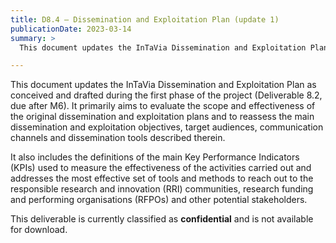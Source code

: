 ```yaml
---
title: D8.4 – Dissemination and Exploitation Plan (update 1)
publicationDate: 2023-03-14
summary: >
  This document updates the InTaVia Dissemination and Exploitation Plan as conceived and drafted during the first phase of the project.

---
```


This document updates the InTaVia Dissemination and Exploitation Plan as conceived and drafted during the first phase of the project (Deliverable 8.2, due after M6). It primarily aims to evaluate the scope and effectiveness of the original dissemination and exploitation plans and to reassess the main dissemination and exploitation objectives, target audiences, communication channels and dissemination tools described therein.

It also includes the definitions of the main Key Performance Indicators (KPIs) used to measure the effectiveness of the activities carried out and addresses the most effective set of tools and methods to reach out to the responsible research and innovation (RRI) communities, research funding and performing organisations (RFPOs) and other potential stakeholders.

This deliverable is currently classified as **confidential** and is not available for download.
